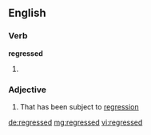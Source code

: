 ==English==

===Verb===
'''regressed'''

# {{past of|regress}}

===Adjective===
{{en-adj}}

# That has been subject to [[regression]]

[[de:regressed]]
[[mg:regressed]]
[[vi:regressed]]